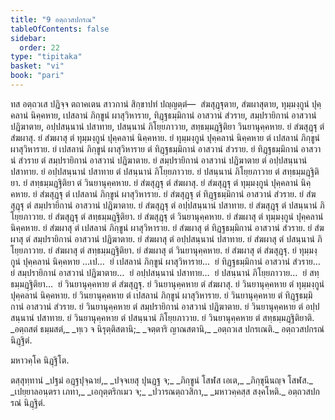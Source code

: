 ```yaml
---
title: "9 อตฺถวสปกรณ"
tableOfContents: false
sidebar:
  order: 22
type: "tipitaka"
basket: "vi"
book: "pari"
---
```



<DynamicBreadcrumb />

<Division number="334" book="pari">

<Paragraph number="1604" book="pari">
ทส อตฺถวเส ปฏิจฺจ ตถาคเตน สาวกานํ สิกฺขาปทํ ปญฺญตฺตํ—  สํฆสุฏฺฐุตาย, สํฆผาสุตาย, ทุมฺมงฺกูนํ ปุคฺคลานํ นิคฺคหาย, เปสลานํ ภิกฺขูนํ ผาสุวิหาราย, ทิฏฺฐธมฺมิกานํ อาสวานํ สํวราย, สมฺปรายิกานํ อาสวานํ ปฏิฆาตาย, อปฺปสนฺนานํ ปสาทาย, ปสนฺนานํ ภิโยฺยภาวาย, สทฺธมฺมฏฺฐิติยา วินยานุคฺคหาย.
</Paragraph>

<Paragraph number="1605" book="pari">
ยํ สํฆสุฏฺฐุ ตํ สํฆผาสุ. ยํ สํฆผาสุ ตํ ทุมฺมงฺกูนํ ปุคฺคลานํ นิคฺคหาย. ยํ ทุมฺมงฺกูนํ ปุคฺคลานํ นิคฺคหาย ตํ เปสลานํ ภิกฺขูนํ ผาสุวิหาราย. ยํ เปสลานํ ภิกฺขูนํ ผาสุวิหาราย ตํ ทิฏฺฐธมฺมิกานํ อาสวานํ สํวราย. ยํ ทิฏฺฐธมฺมิกานํ อาสวานํ สํวราย ตํ สมฺปรายิกานํ อาสวานํ ปฏิฆาตาย. ยํ สมฺปรายิกานํ อาสวานํ ปฏิฆาตาย ตํ อปฺปสนฺนานํ ปสาทาย. ยํ อปฺปสนฺนานํ ปสาทาย ตํ ปสนฺนานํ ภิโยฺยภาวาย. ยํ ปสนฺนานํ ภิโยฺยภาวาย ตํ สทฺธมฺมฏฺฐิติยา. ยํ สทฺธมฺมฏฺฐิติยา ตํ วินยานุคฺคหาย.
</Paragraph>

<Paragraph number="1606" book="pari">
ยํ สํฆสุฏฺฐุ ตํ สํฆผาสุ. ยํ สํฆสุฏฺฐุ ตํ ทุมฺมงฺกูนํ ปุคฺคลานํ นิคฺคหาย. ยํ สํฆสุฏฺฐุ ตํ เปสลานํ ภิกฺขูนํ ผาสุวิหาราย. ยํ สํฆสุฏฺฐุ ตํ ทิฏฺฐธมฺมิกานํ อาสวานํ สํวราย. ยํ สํฆสุฏฺฐุ ตํ สมฺปรายิกานํ อาสวานํ ปฏิฆาตาย. ยํ สํฆสุฏฺฐุ ตํ อปฺปสนฺนานํ ปสาทาย. ยํ สํฆสุฏฺฐุ ตํ ปสนฺนานํ ภิโยฺยภาวาย. ยํ สํฆสุฏฺฐุ ตํ สทฺธมฺมฏฺฐิติยา. ยํ สํฆสุฏฺฐุ ตํ วินยานุคฺคหาย.
</Paragraph>

<Paragraph number="1607" book="pari">
ยํ สํฆผาสุ ตํ ทุมฺมงฺกูนํ ปุคฺคลานํ นิคฺคหาย. ยํ สํฆผาสุ ตํ เปสลานํ ภิกฺขูนํ ผาสุวิหาราย. ยํ สํฆผาสุ ตํ ทิฏฺฐธมฺมิกานํ อาสวานํ สํวราย. ยํ สํฆผาสุ ตํ สมฺปรายิกานํ อาสวานํ ปฏิฆาตาย. ยํ สํฆผาสุ ตํ อปฺปสนฺนานํ ปสาทาย. ยํ สํฆผาสุ ตํ ปสนฺนานํ ภิโยฺยภาวาย. ยํ สํฆผาสุ ตํ สทฺธมฺมฏฺฐิติยา. ยํ สํฆผาสุ ตํ วินยานุคฺคหาย. ยํ สํฆผาสุ ตํ สํฆสุฏฺฐุ.
</Paragraph>

<Paragraph number="1608" book="pari">
ยํ ทุมฺมงฺกูนํ ปุคฺคลานํ นิคฺคหาย …เป…  ยํ เปสลานํ ภิกฺขูนํ ผาสุวิหาราย…  ยํ ทิฏฺฐธมฺมิกานํ อาสวานํ สํวราย…  ยํ สมฺปรายิกานํ อาสวานํ ปฏิฆาตาย…  ยํ อปฺปสนฺนานํ ปสาทาย…  ยํ ปสนฺนานํ ภิโยฺยภาวาย…  ยํ สทฺธมฺมฏฺฐิติยา…  ยํ วินยานุคฺคหาย ตํ สํฆสุฏฺฐุ. ยํ วินยานุคฺคหาย ตํ สํฆผาสุ. ยํ วินยานุคฺคหาย ตํ ทุมฺมงฺกูนํ ปุคฺคลานํ นิคฺคหาย. ยํ วินยานุคฺคหาย ตํ เปสลานํ ภิกฺขูนํ ผาสุวิหาราย. ยํ วินยานุคฺคหาย ตํ ทิฏฺฐธมฺมิกานํ อาสวานํ สํวราย. ยํ วินยานุคฺคหาย ตํ สมฺปรายิกานํ อาสวานํ ปฏิฆาตาย. ยํ วินยานุคฺคหาย ตํ อปฺปสนฺนานํ ปสาทาย. ยํ วินยานุคฺคหาย ตํ ปสนฺนานํ ภิโยฺยภาวาย. ยํ วินยานุคฺคหาย ตํ สทฺธมฺมฏฺฐิติยาติ.
</Paragraph>

<Paragraph number="1609" type="verses" book="pari">
_อตฺถสตํ ธมฺมสตํ,_  
_ทฺเว จ นิรุตฺติสตานิ;_  
_จตฺตาริ ญาณสตานิ,_  
_อตฺถวเส ปกรเณติ._  


</Paragraph>
</Division>

<Paragraph number="1610" type="center" book="pari">
อตฺถวสปกรณํ นิฏฺฐิตํ.

  
มหาวคฺโค นิฏฺฐิโต.



</Paragraph>

<Paragraph number="1611" type="center" book="pari">
ตสฺสุทฺทานํ


</Paragraph>

<Paragraph number="1612" type="verses" book="pari">
_ปฐมํ อฏฺฐปุจฺฉายํ,_  
_ปจฺจเยสุ ปุนฏฺฐ จ;_  
_ภิกฺขูนํ โสฬส เอเต,_  
_ภิกฺขุนีนญฺจ โสฬส._  

</Paragraph>

<Paragraph number="1613" type="verses" book="pari">
_เปยฺยาลอนฺตรา เภทา,_  
_เอกุตฺตริกเมว จ;_  
_ปวารณตฺถวสิกา,_  
_มหาวคฺคสฺส สงฺคโหติ._  


</Paragraph>

<Paragraph number="1614" type="center" book="pari">
อตฺถวสปกรณํ นิฏฺฐิตํ.
</Paragraph>